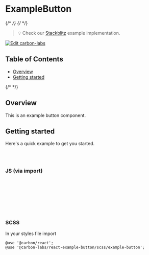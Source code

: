 
<Meta isTemplate />

# ExampleButton

{/* <!-- START doctoc generated TOC please keep comment here to allow auto update --> */}
{/* <!-- DON'T EDIT THIS SECTION, INSTEAD RE-RUN doctoc TO UPDATE --> */}

> 💡 Check our
> [Stackblitz](https://stackblitz.com/github/carbon-design-system/carbon-labs/tree/main/examples/react/ExampleButton)
> example implementation.

[![Edit carbon-labs](https://developer.stackblitz.com/img/open_in_stackblitz.svg)](https://stackblitz.com/github/carbon-design-system/carbon-labs/tree/main/examples/react/ExampleButton)

## Table of Contents

- [Overview](#overview)
- [Getting started](#getting-started)

{/* <!-- END doctoc generated TOC please keep comment here to allow auto update --> */}

## Overview

This is an example button component.

<Canvas of={ExampleButtonStories.Default} />

## Getting started

Here's a quick example to get you started.

```bash
yarn add @carbon/react
yarn add @carbon-labs/react-example-button
```

### JS (via import)

```javascript
import { ExampleButton } from '@carbon-labs/react-example-button/es/index';

function App() {
  return <ExampleButton />;
}

export default App;
```

### SCSS

In your styles file import

```
@use '@carbon/react';
@use '@carbon-labs/react-example-button/scss/example-button';
```
